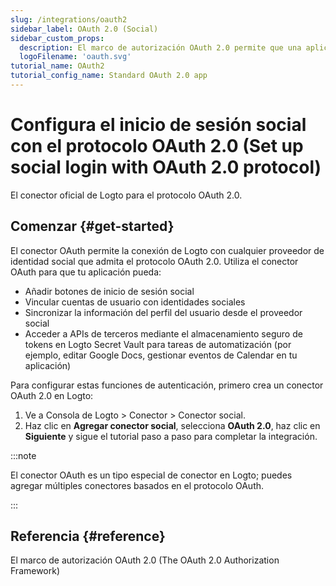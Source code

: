 ```yaml
---
slug: /integrations/oauth2
sidebar_label: OAuth 2.0 (Social)
sidebar_custom_props:
  description: El marco de autorización OAuth 2.0 permite que una aplicación de terceros obtenga acceso limitado a un servicio HTTP. (The OAuth 2.0 authorization framework enables a third-party application to obtain limited access to an HTTP service.)
  logoFilename: 'oauth.svg'
tutorial_name: OAuth2
tutorial_config_name: Standard OAuth 2.0 app
---
```




# Configura el inicio de sesión social con el protocolo OAuth 2.0 (Set up social login with OAuth 2.0 protocol)

El conector oficial de Logto para el protocolo OAuth 2.0.

<GuideTip />

## Comenzar \{#get-started}

El conector OAuth permite la conexión de Logto con cualquier proveedor de identidad social que admita el protocolo OAuth 2.0. Utiliza el conector OAuth para que tu aplicación pueda:

- Añadir botones de inicio de sesión social
- Vincular cuentas de usuario con identidades sociales
- Sincronizar la información del perfil del usuario desde el proveedor social
- Acceder a APIs de terceros mediante el almacenamiento seguro de tokens en Logto Secret Vault para tareas de automatización (por ejemplo, editar Google Docs, gestionar eventos de Calendar en tu aplicación)

Para configurar estas funciones de autenticación, primero crea un conector OAuth 2.0 en Logto:

1. Ve a <CloudLink to="/connectors/social">Consola de Logto > Conector > Conector social</CloudLink>.
2. Haz clic en **Agregar conector social**, selecciona **OAuth 2.0**, haz clic en **Siguiente** y sigue el tutorial paso a paso para completar la integración.

:::note

El conector OAuth es un tipo especial de conector en Logto; puedes agregar múltiples conectores basados en el protocolo OAuth.

:::

<Integration />

## Referencia \{#reference}

<Url href="https://www.rfc-editor.org/rfc/rfc6749">
  El marco de autorización OAuth 2.0 (The OAuth 2.0 Authorization Framework)
</Url>
